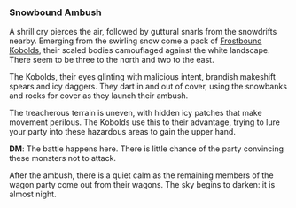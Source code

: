 ### Snowbound Ambush

A shrill cry pierces the air, followed by guttural snarls from the snowdrifts nearby. Emerging from the swirling snow come a pack of [Frostbound Kobolds](#monster-frostbound-kobold), their scaled bodies camouflaged against the white landscape.  There seem to be three to the north and two to the east.

The Kobolds, their eyes glinting with malicious intent, brandish makeshift spears and icy daggers. They dart in and out of cover, using the snowbanks and rocks for cover as they launch their ambush.

The treacherous terrain is uneven, with hidden icy patches that make movement perilous. The Kobolds use this to their advantage, trying to lure your party into these hazardous areas to gain the upper hand.

:::{.callout-note}
**DM**: The battle happens here.  There is little chance of the party convincing these monsters not to attack.
:::

After the ambush, there is a quiet calm as the remaining members of the wagon party come out from their wagons.  The sky begins to darken: it is almost night.
